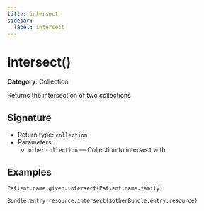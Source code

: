 ```yaml
---
title: intersect
sidebar:
  label: intersect
---
```


# intersect()

**Category**: Collection

Returns the intersection of two collections

## Signature

- Return type: `collection`
- Parameters:
  - `other` `collection` — Collection to intersect with

## Examples

```fhirpath
Patient.name.given.intersect(Patient.name.family)
```

```fhirpath
Bundle.entry.resource.intersect($otherBundle.entry.resource)
```

